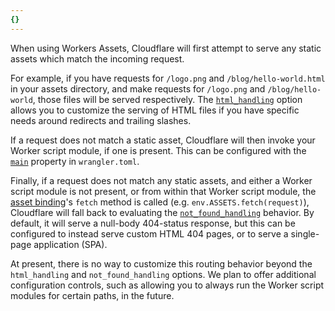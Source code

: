 ```yaml
---
{}
---
```


When using Workers Assets, Cloudflare will first attempt to serve any static assets which match the incoming request.

For example, if you have requests for `/logo.png` and `/blog/hello-world.html` in your assets directory, and make requests for `/logo.png` and `/blog/hello-world`, those files will be served respectively. The [`html_handling`](/workers/static-assets/routing/#html_handling) option allows you to customize the serving of HTML files if you have specific needs around redirects and trailing slashes.

If a request does not match a static asset, Cloudflare will then invoke your Worker script module, if one is present. This can be configured with the [`main`](/workers/wrangler/configuration/#inheritable-keys) property in `wrangler.toml`.

Finally, if a request does not match any static assets, and either a Worker script module is not present, or from within that Worker script module, the [asset binding](/workers/static-assets/binding/)'s `fetch` method is called (e.g. `env.ASSETS.fetch(request)`), Cloudflare will fall back to evaluating the [`not_found_handling`](/workers/static-assets/routing/#not_found_handling) behavior. By default, it will serve a null-body 404-status response, but this can be configured to instead serve custom HTML 404 pages, or to serve a single-page application (SPA).

At present, there is no way to customize this routing behavior beyond the `html_handling` and `not_found_handling` options. We plan to offer additional configuration controls, such as allowing you to always run the Worker script modules for certain paths, in the future.
